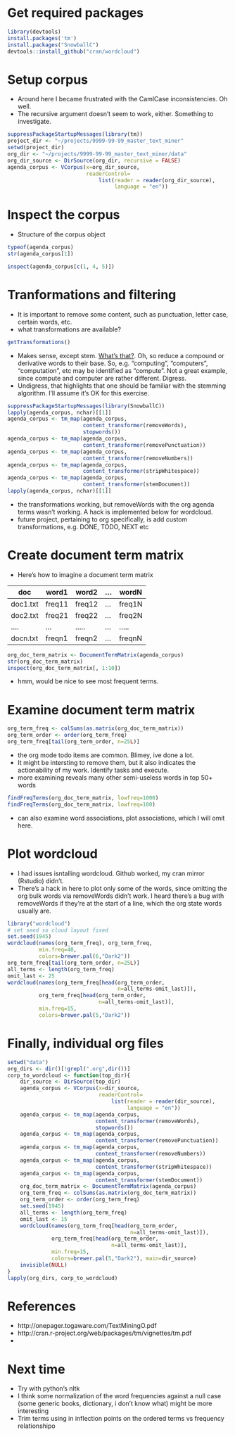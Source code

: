 # Get required packages

```r
library(devtools)
install.packages('tm')
install.packages("SnowballC")
devtools::install_github("cran/wordcloud")
```

# Setup corpus

- Around here I became frustrated with the CamlCase
  inconsistencies. Oh well.
- The recursive argument doesn't seem to work, either.
  Something to investigate.

```r
suppressPackageStartupMessages(library(tm))
project_dir <- "~/projects/9999-99-99_master_text_miner"
setwd(project_dir)
org_dir <- "~/projects/9999-99-99_master_text_miner/data"
org_dir_source <- DirSource(org_dir, recursive = FALSE)
agenda_corpus <- VCorpus(x=org_dir_source,
                         readerControl=
                             list(reader = reader(org_dir_source),
                                  language = "en"))
```

# Inspect the corpus

- Structure of the corpus object

```r
typeof(agenda_corpus)
str(agenda_corpus[1])
```

```r
inspect(agenda_corpus[c(1, 4, 5)])
```

# Tranformations and filtering
- It is important to remove some content, such as
  punctuation, letter case, certain words, etc.
- what transformations are available?

```r
getTransformations()
```

- Makes sense, except stem.
  [What's that?](http://en.wikipedia.org/wiki/Stemming). Oh,
  so reduce a compound or derivative words to their base.
  So, e.g. "computing", "computers", "computation", etc may
  be identified as "compute". Not a great example, since
  compute and computer are rather different. Digress.
- Undigress, that highlights that one should be familiar
  with the stemming algorithm. I'll assume it's OK for this
  exercise.

```r
suppressPackageStartupMessages(library(SnowballC))
lapply(agenda_corpus, nchar)[[1]]
agenda_corpus <- tm_map(agenda_corpus,
                        content_transformer(removeWords),
                        stopwords())
agenda_corpus <- tm_map(agenda_corpus,
                        content_transformer(removePunctuation))
agenda_corpus <- tm_map(agenda_corpus,
                        content_transformer(removeNumbers))
agenda_corpus <- tm_map(agenda_corpus,
                        content_transformer(stripWhitespace))
agenda_corpus <- tm_map(agenda_corpus,
                        content_transformer(stemDocument))
lapply(agenda_corpus, nchar)[[1]]
```
- the transformations working, but removeWords with the org
  agenda terms wasn't working. A hack is implemented below
  for wordcloud.
- future project, pertaining to org specifically, is add
  custom transformations, e.g. DONE, TODO, NEXT etc

# Create document term matrix
- Here's how to imagine a document term matrix

doc       | word1  | word2 | ... | wordN 
--------- | -------|-------|-----|-------
 doc1.txt | freq11 | freq12| ... | freq1N
 doc2.txt | freq21 | freq22| ... | freq2N
   ....   |   ...  | ..... | ... | ..... 
 docn.txt | freqn1 | freqn2| ... | freqnN


```r
org_doc_term_matrix <- DocumentTermMatrix(agenda_corpus)
str(org_doc_term_matrix)
inspect(org_doc_term_matrix[, 1:10])
```

- hmm, would be nice to see most frequent terms.

# Examine document term matrix

```r
org_term_freq <- colSums(as.matrix(org_doc_term_matrix))
org_term_order <- order(org_term_freq)
org_term_freq[tail(org_term_order, n=25L)]
```

- the org mode todo items are common. Blimey, ive done a lot.
- It might be intersting to remove them, but it also
  indicates the actionability of my work. Identify tasks and
  execute.
- more examining reveals many other semi-useless words in
  top 50+ words

```r
findFreqTerms(org_doc_term_matrix, lowfreq=1000)
findFreqTerms(org_doc_term_matrix, lowfreq=100)
```

- can also examine word associations, plot associations,
  which I will omit here.

# Plot wordcloud

- I had issues isntalling wordcloud. Github worked, my cran
  mirror (Rstudio) didn't.
- There's a hack in here to plot only some of the words,
  since omitting the org bulk words via removeWords didn't
  work. I heard there's a bug with removeWords if they're at the
  start of a line, which the org state words usually are.

```r
library("wordcloud")
# set seed so cloud layout fixed
set.seed(1945)
wordcloud(names(org_term_freq), org_term_freq,
          min.freq=40,
          colors=brewer.pal(6,"Dark2"))
org_term_freq[tail(org_term_order, n=25L)]
all_terms <- length(org_term_freq)
omit_last <- 25
wordcloud(names(org_term_freq[head(org_term_order,
                                   n=all_terms-omit_last)]),
          org_term_freq[head(org_term_order,
                             n=all_terms-omit_last)],
          min.freq=15,
          colors=brewer.pal(5,"Dark2"))
```

# Finally, individual org files

```r
setwd("data")
org_dirs <- dir()[!grepl(".org",dir())]
corp_to_wordcloud <- function(top_dir){
    dir_source <- DirSource(top_dir)
    agenda_corpus <- VCorpus(x=dir_source,
                             readerControl=
                                 list(reader = reader(dir_source),
                                      language = "en"))
    agenda_corpus <- tm_map(agenda_corpus,
                            content_transformer(removeWords),
                            stopwords())
    agenda_corpus <- tm_map(agenda_corpus,
                            content_transformer(removePunctuation))
    agenda_corpus <- tm_map(agenda_corpus,
                            content_transformer(removeNumbers))
    agenda_corpus <- tm_map(agenda_corpus,
                            content_transformer(stripWhitespace))
    agenda_corpus <- tm_map(agenda_corpus,
                            content_transformer(stemDocument))
    org_doc_term_matrix <- DocumentTermMatrix(agenda_corpus)
    org_term_freq <- colSums(as.matrix(org_doc_term_matrix))
    org_term_order <- order(org_term_freq)
    set.seed(1945)
    all_terms <- length(org_term_freq)
    omit_last <- 15
    wordcloud(names(org_term_freq[head(org_term_order,
                                       n=all_terms-omit_last)]),
              org_term_freq[head(org_term_order,
                                 n=all_terms-omit_last)],
              min.freq=15,
              colors=brewer.pal(5,"Dark2"), main=dir_source)
    invisible(NULL)
}
lapply(org_dirs, corp_to_wordcloud)
```

# References
- http://onepager.togaware.com/TextMiningO.pdf
- http://cran.r-project.org/web/packages/tm/vignettes/tm.pdf
- 

# Next time
- Try with python's nltk
- I think some normalization of the word frequencies against
  a null case (some generic books, dictionary, i don't know
  what) might be more interesting
- Trim terms using in inflection points on the ordered terms
  vs frequency relationshipo
